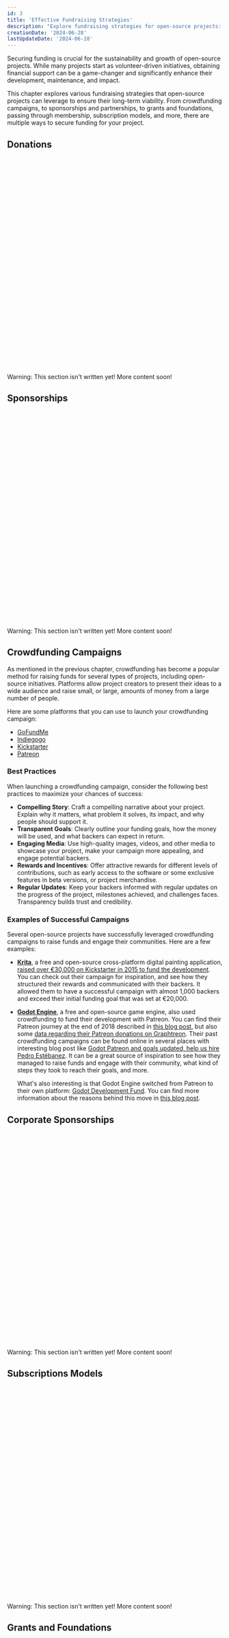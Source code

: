 ```yaml
---
id: 3
title: 'Effective Fundraising Strategies'
description: "Explore fundraising strategies for open-source projects: donations, crowdfunding, sponsorships, grants, memberships, and more."
creationDate: '2024-06-28'
lastUpdateDate: '2024-06-28'
---
```

<p class="lead">Securing funding is crucial for the sustainability and growth of open-source projects. While many projects start as volunteer-driven initiatives, obtaining financial support can be a game-changer and significantly enhance their development, maintenance, and impact.</p>

This chapter explores various fundraising strategies that open-source projects can leverage to ensure their long-term viability. From crowdfunding campaigns, to sponsorships and partnerships, to grants and foundations, passing through membership, subscription models, and more, there are multiple ways to secure funding for your project.

## Donations

<div role="alert" class="alert alert-warning mt-3">
  <svg xmlns="http://www.w3.org/2000/svg" class="stroke-current shrink-0 h-6 w-6" fill="none" viewBox="0 0 24 24"><path stroke-linecap="round" stroke-linejoin="round" stroke-width="2" d="M12 9v2m0 4h.01m-6.938 4h13.856c1.54 0 2.502-1.667 1.732-3L13.732 4c-.77-1.333-2.694-1.333-3.464 0L3.34 16c-.77 1.333.192 3 1.732 3z" /></svg>
  <span><span class="font-bold">Warning:</span> This section isn't written yet! More content soon!</span>
</div>

## Sponsorships

<div role="alert" class="alert alert-warning mt-3">
  <svg xmlns="http://www.w3.org/2000/svg" class="stroke-current shrink-0 h-6 w-6" fill="none" viewBox="0 0 24 24"><path stroke-linecap="round" stroke-linejoin="round" stroke-width="2" d="M12 9v2m0 4h.01m-6.938 4h13.856c1.54 0 2.502-1.667 1.732-3L13.732 4c-.77-1.333-2.694-1.333-3.464 0L3.34 16c-.77 1.333.192 3 1.732 3z" /></svg>
  <span><span class="font-bold">Warning:</span> This section isn't written yet! More content soon!</span>
</div>

## Crowdfunding Campaigns

As mentioned in the previous chapter, crowdfunding has become a popular method for raising funds for several types of projects, including open-source initiatives. Platforms allow project creators to present their ideas to a wide audience and raise small, or large, amounts of money from a large number of people.

Here are some platforms that you can use to launch your crowdfunding campaign:

- [GoFundMe](https://gofundme.com)
- [Indiegogo](https://indiegogo.com)
- [Kickstarter](https://kickstarter.com)
- [Patreon](https://patreon.com)

### Best Practices

When launching a crowdfunding campaign, consider the following best practices to maximize your chances of success:

- **Compelling Story**: Craft a compelling narrative about your project. Explain why it matters, what problem it solves, its impact, and why people should support it.
- **Transparent Goals**: Clearly outline your funding goals, how the money will be used, and what backers can expect in return.
- **Engaging Media**: Use high-quality images, videos, and other media to showcase your project, make your campaign more appealing, and engage potential backers.
- **Rewards and Incentives**: Offer attractive rewards for different levels of contributions, such as early access to the software or some exclusive features in beta versions, or project merchandise.
- **Regular Updates**: Keep your backers informed with regular updates on the progress of the project, milestones achieved, and challenges faces. Transparency builds trust and credibility.

### Examples of Successful Campaigns

Several open-source projects have successfully leveraged crowdfunding campaigns to raise funds and engage their communities. Here are a few examples:

* **[Krita](https://krita.org)**, a free and open-source cross-platform digital painting application, [raised over €30,000 on Kickstarter in 2015 to fund the development](https://www.kickstarter.com/projects/krita/krita-free-paint-app-lets-make-it-faster-than-phot). You can check out their campaign for inspiration, and see how they structured their rewards and communicated with their backers. It allowed them to have a successful campaign with almost 1,000 backers and exceed their initial funding goal that was set at €20,000.

* **[Godot Engine](https://godotengine.org)**, a free and open-source game engine, also used crowdfunding to fund their development with Patreon. You can find their Patreon journey at the end of 2018 described in [this blog post](https://patreon.com/posts/our-patreon-so-22847235), but also some [data regarding their Patreon donations on Graphtreon](https://graphtreon.com/creator/godotengine).
Their past crowdfunding campaigns can be found online in several places with interesting blog post like [Godot Patreon and goals updated, help us hire Pedro Estébanez](https://godotengine.org/article/future-patreon-and-donations/). It can be a great source of inspiration to see how they managed to raise funds and engage with their community, what kind of steps they took to reach their goals, and more.

  What's also interesting is that Godot Engine switched from Patreon to their own platform: [Godot Development Fund](https://fund.godotengine.org/). You can find more information about the reasons behind this move in [this blog post](https://godotengine.org/article/godot-developer-fund/).

## Corporate Sponsorships

<div role="alert" class="alert alert-warning mt-3">
  <svg xmlns="http://www.w3.org/2000/svg" class="stroke-current shrink-0 h-6 w-6" fill="none" viewBox="0 0 24 24"><path stroke-linecap="round" stroke-linejoin="round" stroke-width="2" d="M12 9v2m0 4h.01m-6.938 4h13.856c1.54 0 2.502-1.667 1.732-3L13.732 4c-.77-1.333-2.694-1.333-3.464 0L3.34 16c-.77 1.333.192 3 1.732 3z" /></svg>
  <span><span class="font-bold">Warning:</span> This section isn't written yet! More content soon!</span>
</div>

## Subscriptions Models

<div role="alert" class="alert alert-warning mt-3">
  <svg xmlns="http://www.w3.org/2000/svg" class="stroke-current shrink-0 h-6 w-6" fill="none" viewBox="0 0 24 24"><path stroke-linecap="round" stroke-linejoin="round" stroke-width="2" d="M12 9v2m0 4h.01m-6.938 4h13.856c1.54 0 2.502-1.667 1.732-3L13.732 4c-.77-1.333-2.694-1.333-3.464 0L3.34 16c-.77 1.333.192 3 1.732 3z" /></svg>
  <span><span class="font-bold">Warning:</span> This section isn't written yet! More content soon!</span>
</div>

## Grants and Foundations

<div role="alert" class="alert alert-warning mt-3">
  <svg xmlns="http://www.w3.org/2000/svg" class="stroke-current shrink-0 h-6 w-6" fill="none" viewBox="0 0 24 24"><path stroke-linecap="round" stroke-linejoin="round" stroke-width="2" d="M12 9v2m0 4h.01m-6.938 4h13.856c1.54 0 2.502-1.667 1.732-3L13.732 4c-.77-1.333-2.694-1.333-3.464 0L3.34 16c-.77 1.333.192 3 1.732 3z" /></svg>
  <span><span class="font-bold">Warning:</span> This section isn't written yet! More content soon!</span>
</div>
